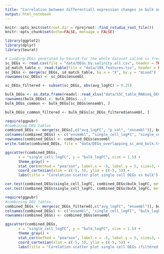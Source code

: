 ```yaml
---
title: "Correlation between differentiall expression changes in bulk and single cell datasets"
output: html_notebook
---
```


```r
knitr::opts_knit$set(root.dir = rprojroot::find_rstudio_root_file())
knitr::opts_chunk$set(echo=FALSE, message = FALSE)
```

```r
library(ggplot2)
library(dplyr)
library(Seurat)
```


```r
# Loading DEGs generated by Seurat for the whole dataset saline vs freshwater
sc_DEGs <- read.csv(file = "data/DEGs.by.salinity.all.csv", header = TRUE)
id_match_table <- read.table(file = "data/10X_features.tsv", header = FALSE, sep = "\t", col.names = c("ensembl", "mixed", "type"))[,1:2]
sc_DEGs <- merge(sc_DEGs, id_match_table, by.x = "X", by.y = "mixed")
rownames(sc_DEGs) <- sc_DEGs$ensembl

sc_DEGs_filtered <- subset(sc_DEGs, abs(avg_logFC) > 0.25)
```

```r
bulk_DEGs <- as.data.frame(readxl::read_xlsx("data/S5C_table_RNAseq_DEG_MMFF.xlsx"))
rownames(bulk_DEGs) <- bulk_DEGs$...1
bulk_DEGs_common <- bulk_DEGs[sc_DEGs$ensembl, ]

bulk_DEGs_common_filtered <- bulk_DEGs[sc_DEGs_filtered$ensembl, ]
```

```r
require(ggpubr)
#combining DEG tables
combined_DEGs <- merge(sc_DEGs[,c("avg_logFC", "p_val", "ensembl")], bulk_DEGs_common[,c("logFC", "PValue", "...1")], by.x = "ensembl", by.y = "...1")
colnames(combined_DEGs) <- c("ensembl", "single_cell_logFC", "single_cell_pval", "bulk_logFC", "bulk_pval")
rownames(combined_DEGs) <- combined_DEGs$ensembl
write.table(combined_DEGs, file = "data/DEGs_overlapping_sc_and_bulk.tsv", sep = "\t")

ggscatter(combined_DEGs,
      x = "single_cell_logFC", y = "bulk_logFC", size = 1.5) +
      theme_gray() +
      stat_cor(method = "pearson", label.x = -5, label.y = 5, size=3, color="#696969")+
      coord_cartesian(xlim = c(-5, 5), ylim = c(-5, 5)) +
      labs(title = "Corelation scatter plot single cell DEGs vs bulk")
```

```r
cor.test(combined_DEGs$single_cell_logFC, combined_DEGs$bulk_logFC, method = "pearson")
cor.test(combined_DEGs$single_cell_logFC, combined_DEGs$bulk_logFC, method = "spearman")
```

```r
require(ggpubr)
#combining DEG tables
combined_DEGs <- merge(sc_DEGs_filtered[,c("avg_logFC", "ensembl")], bulk_DEGs_common_filtered[,c("logFC", "...1")], by.x = "ensembl", by.y = "...1")
colnames(combined_DEGs) <- c("ensembl", "single_cell_logFC", "bulk_logFC")
rownames(combined_DEGs) <- combined_DEGs$ensembl

ggscatter(combined_DEGs,
      x = "single_cell_logFC", y = "bulk_logFC", size = 1.5) +
      theme_gray() +
      stat_cor(method = "pearson", label.x = -5, label.y = 5, size=3, color="#696969")+
      coord_cartesian(xlim = c(-5, 5), ylim = c(-5, 5)) +
      labs(title = "Corelation scatter plot single cell DEGs (filtered logFC > 0.25) vs bulk")
```
